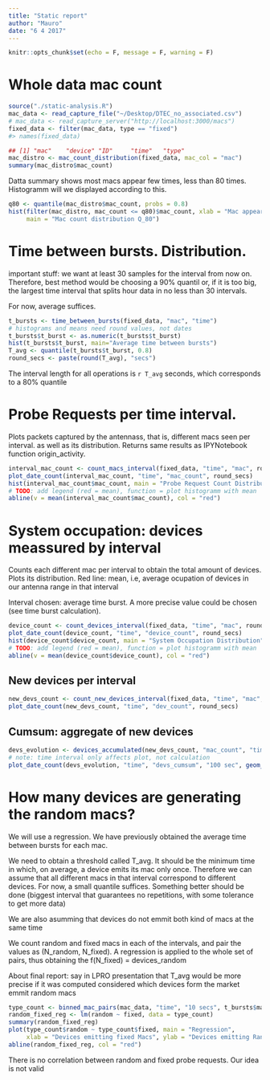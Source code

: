 ```yaml
---
title: "Static report"
author: "Mauro"
date: "6 4 2017"
---
```


```r
knitr::opts_chunk$set(echo = F, message = F, warning = F)
```

# Whole data mac count
```r
source("./static-analysis.R")
mac_data <- read_capture_file("~/Desktop/DTEC_no_associated.csv")
# mac_data <- read_capture_server("http://localhost:3000/macs")
fixed_data <- filter(mac_data, type == "fixed")
#> names(fixed_data)

## [1] "mac"    "device" "ID"     "time"   "type"  
mac_distro <- mac_count_distribution(fixed_data, mac_col = "mac")
summary(mac_distro$mac_count)
```
Datta summary shows most macs appear few times, less than 80 times. Histogramm will we displayed according to this.
```r
q80 <- quantile(mac_distro$mac_count, probs = 0.8)
hist(filter(mac_distro, mac_count <= q80)$mac_count, xlab = "Mac appearances",
     main = "Mac count distribution Q_80")
```

# Time between bursts. Distribution.
important stuff: we want at least 30 samples for the interval from now on. Therefore, best method would be choosing a 90% quantil or, if it is too big, the largest time interval that splits hour data in no less than 30 intervals.

For now, average suffices. 

```r
t_bursts <- time_between_bursts(fixed_data, "mac", "time")
# histograms and means need round values, not dates
t_bursts$t_burst <- as.numeric(t_bursts$t_burst)
hist(t_bursts$t_burst, main="Average time between bursts")
T_avg <- quantile(t_bursts$t_burst, 0.8)
round_secs <- paste(round(T_avg), "secs")
```

The interval length for all operations is `r T_avg` seconds, which corresponds to a 80% quantile
 
# Probe Requests per time interval. 
Plots packets captured by the antennass, that is, different macs seen per interval. as well as its distribution. Returns same results as IPYNotebook function origin_activity.

```r
interval_mac_count <- count_macs_interval(fixed_data, "time", "mac", round_secs)
plot_date_count(interval_mac_count, "time", "mac_count", round_secs)
hist(interval_mac_count$mac_count, main = "Probe Request Count Distribution")
# TODO: add legend (red = mean), function = plot histogramm with mean
abline(v = mean(interval_mac_count$mac_count), col = "red")
```

# System occupation: devices meassured by interval
Counts each different mac per interval to obtain the total amount of devices. Plots its distribution. Red line: mean, i.e, average ocupation of devices in our antenna range in that interval

Interval chosen: average time burst. A more precise value could be chosen (see time burst calculation).

```r
device_count <- count_devices_interval(fixed_data, "time", "mac", round_secs)
plot_date_count(device_count, "time", "device_count", round_secs)
hist(device_count$device_count, main = "System Occupation Distribution")
# TODO: add legend (red = mean), function = plot histogramm with mean
abline(v = mean(device_count$device_count), col = "red")
```

## New devices per interval
```r
new_devs_count <- count_new_devices_interval(fixed_data, "time", "mac", round_secs)
plot_date_count(new_devs_count, "time", "dev_count", round_secs)
```

## Cumsum: aggregate of new devices
```r
devs_evolution <- devices_accumulated(new_devs_count, "mac_count", "time")
# note: time interval only affects plot, not calculation
plot_date_count(devs_evolution, "time", "devs_cumsum", "100 sec", geom_line())
```

# How many devices are generating the random macs?
We will use a regression. We have previously obtained the average time between bursts for each mac. 

We need to obtain a threshold called T_avg. It should be the minimum time in which, on average, a device emits its mac only once. Therefore we can assume that all different macs in that interval correspond to different devices. For now, a small quantile suffices. Something better should be done (biggest interval that guarantees no repetitions, with some tolerance to get more data)

We are also asumming that devices do not emmit both kind of macs at the same time

We count random and fixed macs in each of the intervals, and pair the values as (N_random, N_fixed). A regression is applied to the whole set of pairs, thus obtaining the f(N_fixed) = devices_random

About final report: say in LPRO presentation that T_avg would be more precise if it was computed considered which devices form the market emmit random macs
```r
type_count <- binned_mac_pairs(mac_data, "time", "10 secs", t_bursts$mac)
random_fixed_reg <- lm(random ~ fixed, data = type_count)
summary(random_fixed_reg)
plot(type_count$random ~ type_count$fixed, main = "Regression",
     xlab = "Devices emitting fixed Macs", ylab = "Devices emitting Random Macs")
abline(random_fixed_reg, col = "red")

```
There is no correlation between random and fixed probe requests. Our idea is not valid